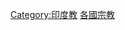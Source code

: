 {{Commonscat|Hinduism by country}}
{{Categories by country|nocat}}

[[Category:印度教|Category:印度教]]
[[Category:各國宗教|]]